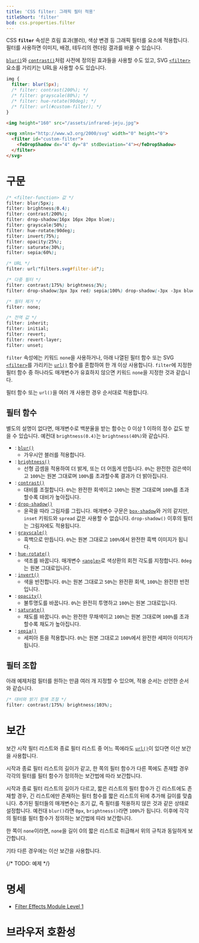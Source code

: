 ```yaml
---
title: 'CSS filter: 그래픽 필터 적용'
titleShort: 'filter'
bcd: css.properties.filter
---
```


CSS **`filter`** 속성은 흐림 효과(블러), 색상 변경 등 그래픽 필터를 요소에 적용합니다. 필터를 사용하면 이미지, 배경, 테두리의 렌더링 결과를 바꿀 수 있습니다.

[`blur()`]와 [`contrast()`]처럼 사전에 정의된 효과들을 사용할 수도 있고, SVG [`<filter>`] 요소를 가리키는 URL을 사용할 수도 있습니다.

```css hidden name=demo
img {
  filter: blur(5px);
  /* filter: contrast(200%); */
  /* filter: grayscale(80%); */
  /* filter: hue-rotate(90deg); */
  /* filter: url(#custom-filter); */
}
```

```html hidden name=demo
<img height="160" src="/assets/infrared-jeju.jpg">

<svg xmlns="http://www.w3.org/2000/svg" width="0" height="0">
  <filter id="custom-filter">
    <feDropShadow dx="4" dy="8" stdDeviation="4"></feDropShadow>
  </filter>
</svg>
```

<LiveExample height={200} lang="css" name="demo" />

# 구문

```css
/* <filter-function> 값 */
filter: blur(5px);
filter: brightness(0.4);
filter: contrast(200%);
filter: drop-shadow(16px 16px 20px blue);
filter: grayscale(50%);
filter: hue-rotate(90deg);
filter: invert(75%);
filter: opacity(25%);
filter: saturate(30%);
filter: sepia(60%);

/* URL */
filter: url("filters.svg#filter-id");

/* 다중 필터 */
filter: contrast(175%) brightness(3%);
filter: drop-shadow(3px 3px red) sepia(100%) drop-shadow(-3px -3px blue);

/* 필터 제거 */
filter: none;

/* 전역 값 */
filter: inherit;
filter: initial;
filter: revert;
filter: revert-layer;
filter: unset;
```

`filter` 속성에는 키워드 `none`을 사용하거나, 아래 나열된 필터 함수 또는 SVG [`<filter>`]를 가리키는 [`url()`] 함수를 혼합하여 한 개 이상 사용합니다. `filter`에 지정한 필터 함수 중 하나라도 매개변수가 유효하지 않으면 키워드 `none`을 지정한 것과 같습니다.

필터 함수 또는 `url()`을 여러 개 사용한 경우 순서대로 적용합니다.

## 필터 함수

별도의 설명이 없다면, 매개변수로 백분율을 받는 함수는 0 이상 1 이하의 정수 값도 받을 수 있습니다. 예컨대 `brightness(0.4)`는 `brightness(40%)`와 같습니다.

- : [`blur()`]
  - 가우시안 블러를 적용합니다.
- : [`brightness()`]
  - 선형 곱셈을 적용하여 더 밝게, 또는 더 어둡게 만듭니다. `0%`는 완전한 검은색이고 `100%`는 원본 그대로며 `100%`를 초과할수록 결과가 더 밝아집니다.
- : [`contrast()`]
  - 대비를 조절합니다. `0%`는 완전한 회색이고 `100%`는 원본 그대로며 `100%`를 초과할수록 대비가 높아집니다.
- : [`drop-shadow()`]
  - 윤곽을 따라 그림자를 그립니다. 매개변수 구문은 [`box-shadow`]와 거의 같지만, `inset` 키워드와 `spread` 값은 사용할 수 없습니다. `drop-shadow()` 이후의 필터는 그림자에도 적용됩니다.
- : [`grayscale()`]
  - 흑백으로 만듭니다. `0%`는 원본 그대로고 `100%`에서 완전한 흑백 이미지가 됩니다.
- : [`hue-rotate()`]
  - 색조를 바꿉니다. 매개변수 [`<angle>`]로 색상환의 회전 각도를 지정합니다. `0deg`는 원본 그대로입니다.
- : [`invert()`]
  - 색을 반전합니다. `0%`는 원본 그대로고 `50%`는 완전환 회색, `100%`는 완전한 반전입니다.
- : [`opacity()`]
  - 불투명도를 바꿉니다. `0%`는 완전히 투명하고 `100%`는 원본 그대로입니다.
- : [`saturate()`]
  - 채도를 바꿉니다. `0%`는 완전한 무채색이고 `100%`는 원본 그대로며 `100%`를 초과할수록 채도가 높아집니다.
- : [`sepia()`]
  - 세피아 톤을 적용합니다. `0%`는 원본 그대로고 `100%`에서 완전한 세피아 이미지가 됩니다.

## 필터 조합

아래 예제처럼 필터를 원하는 만큼 여러 개 지정할 수 있으며, 적용 순서는 선언한 순서와 같습니다.

```css
/* 대비와 밝기 함께 조절 */
filter: contrast(175%) brightness(103%);
```

# 보간

보간 시작 필터 리스트와 종료 필터 리스트 중 어느 쪽에라도 [`url()`]이 있다면 이산 보간을 사용합니다.

시작과 종료 필터 리스트의 길이가 같고, 한 쪽의 필터 함수가 다른 쪽에도 존재할 경우 각각의 필터를 필터 함수가 정의하는 보간법에 따라 보간합니다.

시작과 종료 필터 리스트의 길이가 다르고, 짧은 리스트의 필터 함수가 긴 리스트에도 존재할 경우, 긴 리스트에만 존재하는 필터 함수를 짧은 리스트의 뒤에 추가해 길이를 맞춥니다. 추가된 필터들의 매개변수는 초기 값, 즉 필터를 적용하지 않은 것과 같은 상태로 설정합니다. 예컨대 `blur()`라면 `0px`, `brightness()`라면 `100%`가 됩니다. 이후에 각각의 필터를 필터 함수가 정의하는 보간법에 따라 보간합니다.

한 쪽이 `none`이라면, `none`을 길이 0의 짧은 리스트로 취급해서 위의 규칙과 동일하게 보간합니다.

기타 다른 경우에는 이산 보간을 사용합니다.

{/* TODO: 예제 */}

# 명세

- [Filter Effects Module Level 1](https://drafts.fxtf.org/filter-effects/#FilterProperty)

# 브라우저 호환성

<BrowserCompat data={props.bcd} />

[`<angle>`]: ./angle
[`<filter>`]: https://developer.mozilla.org/en-US/docs/Web/SVG/Element/filter
[`blur()`]: https://developer.mozilla.org/en-US/docs/Web/CSS/filter-function/blur
[`box-shadow`]: https://developer.mozilla.org/en-US/docs/Web/CSS/box-shadow
[`brightness()`]: https://developer.mozilla.org/en-US/docs/Web/CSS/filter-function/brightness
[`contrast()`]: https://developer.mozilla.org/en-US/docs/Web/CSS/filter-function/contrast
[`drop-shadow()`]: https://developer.mozilla.org/en-US/docs/Web/CSS/filter-function/drop-shadow
[`grayscale()`]: https://developer.mozilla.org/en-US/docs/Web/CSS/filter-function/grayscale
[`hue-rotate()`]: https://developer.mozilla.org/en-US/docs/Web/CSS/filter-function/hue-rotate
[`invert()`]: https://developer.mozilla.org/en-US/docs/Web/CSS/filter-function/invert
[`opacity()`]: https://developer.mozilla.org/en-US/docs/Web/CSS/filter-function/opacity
[`saturate()`]: https://developer.mozilla.org/en-US/docs/Web/CSS/filter-function/saturate
[`sepia()`]: https://developer.mozilla.org/en-US/docs/Web/CSS/filter-function/sepia
[`url()`]: https://developer.mozilla.org/en-US/docs/Web/CSS/url_function
